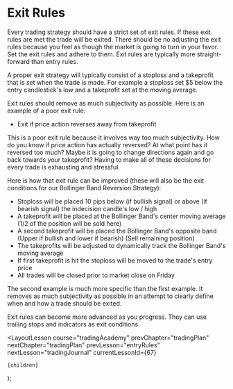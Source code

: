 
# Exit Rules

Every trading strategy should have a strict set of exit rules. If these exit rules are met the trade will be exited. There should
be no adjusting the exit rules because you feel as though the market is going to turn in your favor. Set the exit rules and
adhere to them. Exit rules are typically more straight-forward than entry rules.

A proper exit strategy will typically consist of a stoploss and a takeprofit that is set when the trade is made. For example
a stoploss set $5 below the entry candlestick's low and a takeprofit set at the moving average.

Exit rules should remove as much subjectivity as possible. Here is an example of a poor exit rule:

- Exit if price action reverses away from takeprofit

This is a poor exit rule because it involves way too much subjectivity. How do you know if price action has actually reversed?
At what point has it reversed too much? Maybe it is going to change directions again and go back towards your takeprofit? Having
to make all of these decisions for every trade is exhausting and stressful.

Here is how that exit rule can be improved (these will also be the exit conditions for our Bollinger Band Reversion Strategy):

- Stoploss will be placed 10 pips below (if bullish signal) or above (if bearish signal) the indecision candle's low / high
- A takeprofit will be placed at the Bollinger Band's center moving average (1/2 of the position will be sold here)
- A second takeprofit will be placed the Bollinger Band's opposite band (Upper if bullish and lower if bearish) (Sell remaining position)
- The takeprofits will be adjusted to dynamically track the Bollinger Band's moving average
- If first takeprofit is hit the stoploss will be moved to the trade's entry price
- All trades will be closed prior to market close on Friday

The second example is much more specific than the first example. It removes as much subjectivity as possible in an attempt
to clearly define when and how a trade should be exited.

Exit rules can become more advanced as you progress. They can use trailing stops and indicators as exit conditions.

  <LayoutLesson
    course="tradingAcademy"
    prevChapter="tradingPlan"
    nextChapter="tradingPlan"
    prevLesson="entryRules"
    nextLesson="tradingJournal"
    currentLessonId={67}
  >
    {children}
  </LayoutLesson>
);
